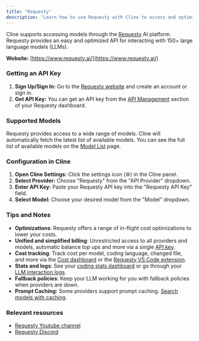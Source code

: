 ```yaml
---
title: "Requesty"
description: "Learn how to use Requesty with Cline to access and optimize over 150 large language models."
---
```


Cline supports accessing models through the [Requesty](https://www.requesty.ai/) AI platform. Requesty provides an easy and optimized API for interacting with 150+ large language models (LLMs).

**Website:** [https://www.requesty.ai/](https://www.requesty.ai/)

### Getting an API Key

1.  **Sign Up/Sign In:** Go to the [Requesty website](https://www.requesty.ai/) and create an account or sign in.
2.  **Get API Key:** You can get an API key from the [API Management](https://app.requesty.ai/manage-api) section of your Requesty dashboard.

### Supported Models

Requesty provides access to a wide range of models. Cline will automatically fetch the latest list of available models. You can see the full list of available models on the [Model List](https://app.requesty.ai/router/list) page.

### Configuration in Cline

1.  **Open Cline Settings:** Click the settings icon (⚙️) in the Cline panel.
2.  **Select Provider:** Choose "Requesty" from the "API Provider" dropdown.
3.  **Enter API Key:** Paste your Requesty API key into the "Requesty API Key" field.
4.  **Select Model:** Choose your desired model from the "Model" dropdown.

### Tips and Notes

- **Optimizations**: Requesty offers a range of in-flight cost optimizations to lower your costs.
- **Unified and simplified billing**: Unrestricted access to all providers and models, automatic balance top ups and more via a single [API key](https://app.requesty.ai/manage-api).
- **Cost tracking**: Track cost per model, coding language, changed file, and more via the [Cost dashboard](https://app.requesty.ai/cost-management) or the [Requesty VS Code extension](https://marketplace.visualstudio.com/items?itemName=Requesty.requesty).
- **Stats and logs**: See your [coding stats dashboard](https://app.requesty.ai/usage-stats) or go through your [LLM interaction logs](https://app.requesty.ai/logs).
- **Fallback policies**: Keep your LLM working for you with fallback policies when providers are down.
- **Prompt Caching:** Some providers support prompt caching. [Search models with caching](https://app.requesty.ai/router/list).

### Relevant resources

- [Requesty Youtube channel](https://www.youtube.com/@requestyAI)
- [Requesty Discord](https://requesty.ai/discord)
